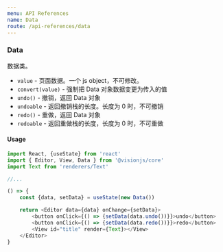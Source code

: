 ```yaml
---
menu: API References
name: Data
route: /api-references/data
---
```


### Data

数据类。

- `value` - 页面数据。一个 js object，不可修改。
- `convert(value)` - 强制把 Data 对象数据变更为传入的值
- `undo()` - 撤销，返回 Data 对象
- `undoable` - 返回撤销栈的长度。长度为 0 时，不可撤销
- `redo()` - 重做，返回 Data 对象
- `redoable` - 返回重做栈的长度，长度为 0 时，不可重做

#### Usage

```javascript
import React, {useState} from 'react'
import { Editor, View, Data } from '@visionjs/core'
import Text from 'renderers/Text'

//...

() => {
    const {data, setData} = useState(new Data())

    return <Editor data={data} onChange={setData}>
        <button onClick={() => {setData(data.undo())}}>undo</button>
        <button onClick={() => {setData(data.redo())}}>redo</button>
        <View id="title" render={Text}></View>
    </Editor>
}
```
